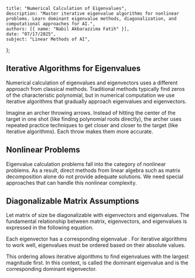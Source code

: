     title: "Numerical Calculation of Eigenvalues",
    description: "Master iterative eigenvalue algorithms for nonlinear problems. Learn dominant eigenvalue methods, diagonalization, and computational approaches for AI.",
    authors: [{ name: "Nabil Akbarazzima Fatih" }],
    date: "07/17/2025",
    subject: "Linear Methods of AI",
};

## Iterative Algorithms for Eigenvalues

Numerical calculation of eigenvalues and eigenvectors uses a different approach from classical methods. Traditional methods typically find zeros of the characteristic polynomial, but in numerical computation we use iterative algorithms that gradually approach eigenvalues and eigenvectors.

Imagine an archer throwing arrows. Instead of hitting the center of the target in one shot (like finding polynomial roots directly), the archer uses repeated practice techniques to get closer and closer to the target (like iterative algorithms). Each throw makes them more accurate.

## Nonlinear Problems

Eigenvalue calculation problems fall into the category of nonlinear problems. As a result, direct methods from linear algebra such as matrix decomposition alone do not provide adequate solutions. We need special approaches that can handle this nonlinear complexity.

## Diagonalizable Matrix Assumptions

Let matrix <InlineMath math="A" /> of size <InlineMath math="n \times n" /> be diagonalizable with eigenvectors and eigenvalues. The fundamental relationship between matrix, eigenvectors, and eigenvalues is expressed in the following equation.

<BlockMath math="A \cdot v_i = \lambda_i \cdot v_i, \quad i = 1, 2, \ldots, n" />

Each eigenvector <InlineMath math="v_i" /> has a corresponding eigenvalue <InlineMath math="\lambda_i" />. For iterative algorithms to work well, eigenvalues must be ordered based on their absolute values.

<BlockMath math="|\lambda_1| \geq |\lambda_2| \geq \cdots \geq |\lambda_n|" />

This ordering allows iterative algorithms to find eigenvalues with the largest magnitude first. In this context, <InlineMath math="\lambda_1" /> is called the dominant eigenvalue and <InlineMath math="v_1" /> is the corresponding dominant eigenvector.